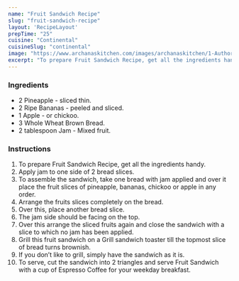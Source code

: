 ---
name: "Fruit Sandwich Recipe"
slug: "fruit-sandwich-recipe"
layout: 'RecipeLayout'
prepTime: "25"
cuisine: "Continental"
cuisineSlug: "continental"
image: "https://www.archanaskitchen.com/images/archanaskitchen/1-Author/Raksha_Kamat/Fruit_Sandwich.jpg"
excerpt: "To prepare Fruit Sandwich Recipe, get all the ingredients handy"
---

### Ingredients

- 2 Pineapple - sliced thin.
- 2 Ripe Bananas - peeled and sliced.
- 1 Apple - or chickoo.
- 3 Whole Wheat Brown Bread.
- 2 tablespoon Jam - Mixed fruit.

### Instructions

1. To prepare Fruit Sandwich Recipe, get all the ingredients handy.
1. Apply jam to one side of 2 bread slices.
1. To assemble the sandwich, take one bread with jam applied and over it place the fruit slices of pineapple, bananas, chickoo or apple in any order.
1. Arrange the fruits slices completely on the bread.
1. Over this, place another bread slice.
1. The jam side should be facing on the top.
1. Over this arrange the sliced fruits again and close the sandwich with a slice to which no jam has been applied.
1. Grill this fruit sandwich on a Grill sandwich toaster till the topmost slice of bread turns brownish.
1. If you don’t like to grill, simply have the sandwich as it is.
1. To serve, cut the sandwich into 2 triangles and serve Fruit Sandwich with a cup of Espresso Coffee for your weekday breakfast.
